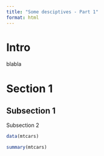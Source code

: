 ```yaml
---
title: "Some desciptives - Part 1"
format: html
---
```


# Intro

blabla

# Section 1

## Subsection 1

Subsection 2

```r
data(mtcars)

summary(mtcars)
```


